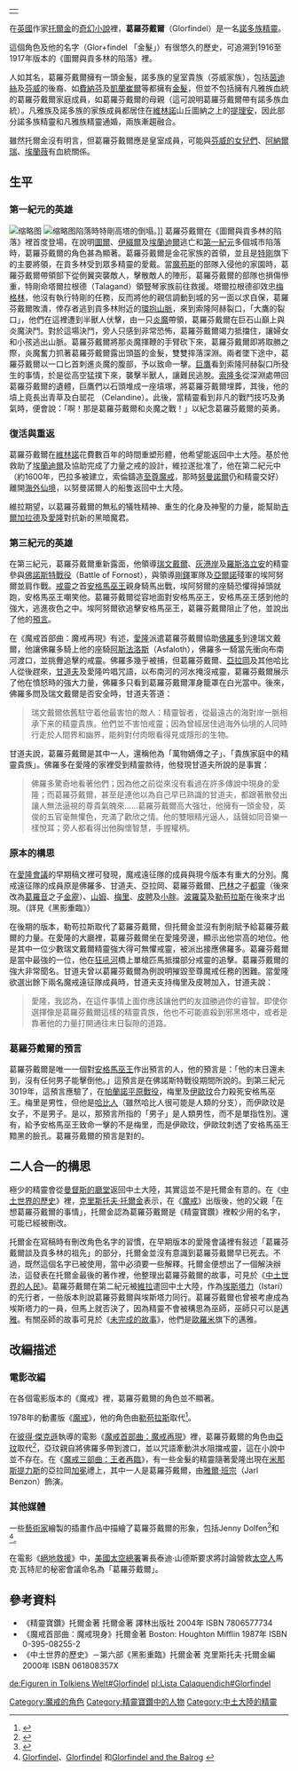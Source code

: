 {{noteTA|G1=魔戒|G2=Movie}}
{|align=right
|-
|{{Tolkienchar |
character_birth = |
character_death = |
character_realm = [[貝爾蘭|貝爾蘭]]、[[維林諾|維林諾]]、[[伊利雅德|伊利雅德]] |
Book(s) = 《[[魔戒現身|魔戒首部曲：魔戒現身]]》<br/>《[[精靈寶鑽|精靈寶鑽]]》<br/>《[[貢多林的陷落|貢多林的陷落]]》|
character_name = 葛羅芬戴爾 |
character_alias = |
character_title = 金花家族的首領|
character_race = [[精靈|精靈]]|
character_culture = [[諾多族|諾多族]] |
character_gender = 男性 |
character_sub_realm = [[貢多林|貢多林]]、[[伊姆拉崔|伊姆拉崔]] |
character_lifespan = 不詳  | 
character_weapon =  |
character_actor =  [[雅爾·班宗|雅爾·班宗]]（[[Jarl_Benzon|Jarl Benzon]]） |
character_voice = |
}}
|}

在[[英國|英國]]作家[[托爾金|托爾金]]的[[奇幻小說|奇幻小說]]裡，'''葛羅芬戴爾'''（Glorfindel）是一名[[諾多族|諾多族]][[精靈_(中土大陸)|精靈]]。

這個角色及他的名字（Glor+findel 「金髮」）有很悠久的歷史，可追溯到1916至1917年版本的《圖爾與貢多林的陷落》裡。

人如其名，葛羅芬戴爾擁有一頭金髮，諾多族的皇室貴族（芬威家族），包括[[茵迪絲|茵迪絲]]及[[芬威|芬威]]的後裔、如[[費納芬|費納芬]]及[[凱蘭崔爾|凱蘭崔爾]]等都擁有[[金髮|金髮]]，但並不包括擁有凡雅族血統的葛羅芬戴爾家庭成員，如葛羅芬戴爾的母親（這可說明葛羅芬戴爾帶有諾多族血統）。凡雅族及諾多族的家族成員都居住在[[維林諾|維林諾]]山丘圖納之上的[[提理安|提理安]]，因此部分諾多族精靈和凡雅族精靈通婚，兩族漸趨融合。

雖然托爾金沒有明言，但葛羅芬戴爾應是皇室成員，可能與[[芬威的女兒們|芬威的女兒們]]、[[阿納爾瑞|阿納爾瑞]]、[[埃蘭薇|埃蘭薇]]有血統關係。

==生平==
=== 第一紀元的英雄 ===
[[File:Bar-en-Lothglor.svg|缩略图]]
[[File:The_Fall_of_Turgon's_Tower.jpg|缩略图]]陷落時特剛高塔的倒塌。]]
葛羅芬戴爾在《圖爾與貢多林的陷落》裡首度登場，在說明[[圖爾_(小說人物)|圖爾]]、[[伊綴爾·凱勒布琳朵|伊綴爾]]及[[埃蘭迪爾|埃蘭迪爾]]逃亡和[[第一紀元|第一紀元]]多個城市陷落時，葛羅芬戴爾的角色甚為顯著。葛羅芬戴爾是金花家族的首領，並且是[[特剛|特剛]]旗下的主要將領，在貢多林受到眾多精靈的愛戴。當[[魔苟斯|魔苟斯]]的部隊入侵他的家園時，葛羅芬戴爾帶領部下從側翼突襲敵人，擊散敵人的陣形，葛羅芬戴爾的部隊也損傷慘重，特剛命塔爾拉根德（Talagand）領豎琴家族前往救援。塔爾拉根德卻效忠[[梅格林|梅格林]]，他沒有執行特剛的任務，反而將他的親信調動到城的另一面以求自保，葛羅芬戴爾敗潰，倖存者逃到貢多林附近的[[艾可瑞亞斯|環抱山脈]]，來到索隆阿赫裂口，「大鷹的裂口」，他們在這裡遭到半獸人伏擊，由一只[[炎魔|炎魔]]帶領，葛羅芬戴爾在巨石山巔上與炎魔決鬥。對於這場決鬥，旁人只感到非常恐怖，葛羅芬戴爾竭力抵擋住，讓婦女和小孩逃出山脈。葛羅芬戴爾將那炎魔揮鞭的手臂砍下來，葛羅芬戴爾即將取勝之際，炎魔奮力抓著葛羅芬戴爾露出頭盔的金髮，雙雙摔落深淵。兩者墜下途中，葛羅芬戴爾以一口匕首刺進炎魔的腹部，予以致命一擊。[[巨鷹|巨鷹]]看到索隆阿赫裂口所發生的事情，於是從高空猛撲下來，襲擊半獸人，讓難民逃脫。[[索隆多|索隆多]]從深淵處帶回葛羅芬戴爾的遺體，巨鷹們以石頭堆成一座墳塚，將葛羅芬戴爾埋葬，其後，他的墳上竟長出青草及白罂花 （Celandine）。此後，當精靈看到非凡的戰鬥技巧及勇氣時，便會說：「啊！那是葛羅芬戴爾和炎魔之戰！」以紀念葛羅芬戴爾的英勇。

=== 復活與重返 ===

葛羅芬戴爾在[[維林諾|維林諾]]花費數百年的時間重塑形體，他希望能返回中土大陸。基於他救助了[[埃蘭迪爾|埃蘭迪爾]]及協助完成了力量之戒的設計，維拉遂批准了，他在第二紀元中（約1600年，巴拉多被建立，索倫鑄造[[至尊魔戒|至尊魔戒]]，那時[[努曼諾爾|努曼諾爾]]仍和精靈交好）離開[[阿門洲|海外仙境]]，以努曼諾爾人的船隻返回中土大陸。

維拉期望，以葛羅芬戴爾的無私的犠牲精神、重生的化身及神聖的力量，能幫助[[吉爾加拉德|吉爾加拉德]]及[[愛隆|愛隆]]對抗新的黑暗魔君。

=== 第三紀元的英雄 ===

在第三紀元，葛羅芬戴爾重新露面，他領導[[瑞文戴爾|瑞文戴爾]]、[[米斯龍德|灰港岸]]及[[羅斯洛立安|羅斯洛立安]]的精靈參與[[佛諾斯特戰役|佛諾斯特戰役]]（Battle of Fornost），與領導[[剛鐸|剛鐸]]軍隊及[[亞爾諾|亞爾諾]]殘軍的埃阿努爾並肩作戰。[[戒靈|戒靈]]之首[[安格馬巫王|安格馬巫王]]親身騎馬出戰，埃阿努爾的座騎恐懼得掉頭就跑，安格馬巫王嘲笑他。葛羅芬戴爾從容地面對安格馬巫王，安格馬巫王感到他的強大，逃進夜色之中。埃阿努爾欲追擊安格馬巫王，葛羅芬戴爾阻止了他，並說出了他的[[預言|預言]]。

在《魔戒首部曲：魔戒再現》有述，[[愛隆|愛隆]]派遣葛羅芬戴爾協助[[佛羅多·巴金斯|佛羅多]]到達瑞文戴爾，他讓佛羅多騎上他的座騎[[阿斯法洛斯|阿斯法洛斯]]（Asfaloth），佛羅多一騎當先衝向布南河渡口，並挑釁追擊的戒靈。佛羅多幾乎被捕，但葛羅芬戴爾、[[亞拉岡_(魔戒)|亞拉岡]]及其他哈比人從後趕來，[[甘道夫|甘道夫]]及愛隆吟唱咒語，以布南河的河水掩沒戒靈，葛羅芬戴爾展示了他在憤怒時的強大力量，佛羅多只看到葛羅芬戴爾渾身籠罩在白光當中。後來，佛羅多問及瑞文戴爾是否安全時，甘道夫答道：

<blockquote>瑞文戴爾依舊駐守着他最害怕的敵人：精靈智者，從最遠古的海對岸一脈相承下来的精靈貴族。他們並不害怕戒靈；因為曾經居住過海外仙境的人同時行走於人間界和幽界，能夠對付肉眼看得見或隱形的生物。</blockquote>

甘道夫說，葛羅芬戴爾是其中一人，還稱他為「萬物嫡傳之子」、「貴族家庭中的精靈貴族」。佛羅多在愛隆的家裡受到精靈款待，他發現甘道夫所說的是事實：

<blockquote>佛羅多驚奇地看著他們；因為他之前從來沒有看過在許多傳說中現身的愛隆；而葛羅芬戴爾，甚至是連他以為自己早已熟識的甘道夫，都跟著散發出讓人無法逼視的尊貴氣魄來……葛羅芬戴爾高大强壮，他擁有一頭金發，英俊的五官毫無懼色，充滿了歡欣之情。他的雙眼精光逼人，話聲如同音樂一樣悅耳；旁人都看得出他胸懷智慧，手握權柄。</blockquote>

=== 原本的構思 ===

在[[愛隆會議|愛隆會議]]的早期稿文裡可發現，魔戒遠征隊的成員與現今版本有重大的分別。魔戒遠征隊的成員原是佛羅多、甘道夫、亞拉岡、葛羅芬戴爾、[[巴林_(中土大陸)|巴林]]之子[[都靈_(中土大陸)|都靈]]（後來改為[[葛羅音|葛羅音]]之子[[金靂|金靂]]）、[[山姆·詹吉|山姆]]、[[梅里雅達克·烈酒鹿|梅里]]、[[皮瑞格林·圖克|皮聘]]及[[佛瑞德加·博哲|小胖]]。[[波羅莫|波羅莫]]及[[勒苟拉斯|勒苟拉斯]]在後來才出現。（詳見《黑影重臨》）

在後期的版本，勒苟拉斯取代了葛羅芬戴爾，但托爾金並沒有剝削賦予給葛羅芬戴爾的力量。在愛隆的大廳裡，葛羅芬戴爾坐在愛隆旁邊，顯示出他崇高的地位。他是其中一位少數瑞文戴爾精靈強大得可無懼戒靈，被派出接應佛羅多。葛羅芬戴爾是當中最強的一位，他在[[狂吼河|狂吼河]]橋上單槍匹馬抵擋部分戒靈的追擊。葛羅芬戴爾的強大非常聞名。甘道夫曾以葛羅芬戴爾為例說明摧毀至尊魔戒任務的困難。當愛隆欲選出餘下兩名魔戒遠征隊成員時，甘道夫支持梅里及皮聘加入，甘道夫說：

<blockquote>愛隆，我認為，在這件事情上面你應該讓他們的友誼勝過你的睿智。即使你選擇像是葛羅芬戴爾這樣的精靈貴族，他也不可能直殺到邪黑塔中，或者是靠著他的力量打開通往末日裂隙的道路。</blockquote>

=== 葛羅芬戴爾的預言 ===

葛羅芬戴爾是唯一一個對[[安格馬巫王|安格馬巫王]]作出預言的人，他的預言是：「他的末日還未到，沒有任何男子能擊倒他。」這預言是在佛諾斯特戰役期間所說的。到第三紀元3019年，這預言應驗了，在[[帕蘭諾平原戰役|帕蘭諾平原戰役]]，梅里及[[伊歐玟|伊歐玟]]合力殺死安格馬巫王。梅里是男性，但他是[[哈比人|哈比人]]（雖然哈比人很可能是人類的分支），而伊歐玟是女子，不是男子。是以，那預言所指的「男子」是人類男性，而不是單指性別。還有，給予安格馬巫王致命一擊的不是梅里，而是伊歐玟，伊歐玟刺透了安格馬巫王黯黑的臉孔。葛羅芬戴爾的預言是對的。

== 二人合一的構思 ==

極少的精靈會從[[曼督斯|曼督斯的廳堂]]返回中土大陸，其實這並不是托爾金有意的。在《[[中土世界的歷史|中土世界的歷史]]》裡，[[克里斯托夫·托爾金|克里斯托夫·托爾金]]表示，在《[[魔戒|魔戒]]》出版後，他的父親「在想葛羅芬戴爾的事情」，托爾金認為葛羅芬戴爾是《精靈寶鑽》裡較少用的名字，可能已經被刪改。

托爾金在寫稿時有刪改角色名字的習慣，在早期版本的愛隆會議裡有敍述「葛羅芬戴爾談及貢多林的祖先」的部分，托爾金並沒有意識到葛羅芬戴爾早已死去。不過，既然這個名字已被使用，當中必須要一些解釋。托爾金便想出了一個解決辦法，這發表在托爾金最後的著作裡，他整理出葛羅芬戴爾的故事，可見於《[[中土世界的人民|中土世界的人民]]》。葛羅芬戴爾在第二紀元被[[維拉|維拉]]遣回中土大陸，作為[[巫師_(中土大陸)|埃斯塔力]]（Istari）的先行者，一些版本則說葛羅芬戴爾與埃斯塔力同行。葛羅芬戴爾也曾被考慮成為埃斯塔力的一員，但馬上就否決了，因為精靈不會被構思為巫師，巫師只可以是[[邁雅|邁雅]]。有關巫師的故事可見於《[[未完成的故事|未完成的故事]]》，他們是[[歐羅米|歐羅米]]旗下的邁雅。

== 改編描述 ==
===電影改編===
在各個電影版本的《魔戒》裡，葛羅芬戴爾的角色並不顯著。

1978年的動畫版《[[魔戒_(1978年電影)|魔戒]]》，他的角色由[[勒苟拉斯|勒苟拉斯]]取代<ref>{{Cite web|url=http://home.netcom.com/~zmoq/pages/RBLOTR.htm|title=Z reviews Ralph Bakshi's Lord of the Rings|accessdate=2018-07-12|author=|work=home.netcom.com|publisher=|archive-url=https://web.archive.org/web/20090901181502/http://home.netcom.com/~zmoq/pages/RBLOTR.htm|archive-date=2009-09-01|dead-url=yes}}</ref>。

在[[彼得·傑克遜|彼得·傑克遜]]執導的電影《[[魔戒首部曲：魔戒現身|魔戒首部曲：魔戒再現]]》裡，葛羅芬戴爾的角色由[[亞玟|亞玟]]取代<ref>{{Cite book|title=魔戒總動員|last=奇幻戰隊 編|publisher=奇幻基地|year=2002年12月|isbn=957-28136-4-1|location=臺北}}</ref>，亞玟親自將佛羅多帶到渡口，並以咒語牽動洪水阻擋戒靈，這在小說中並不存在。在《[[魔戒三部曲：王者再臨|魔戒三部曲：王者再臨]]》，有一些金髮的精靈隨著愛隆出現在[[米那斯提力斯|米那斯提力斯]]的亞拉岡[[加冕|加冕]]禮上，其中一人是葛羅芬戴爾，由[[雅爾·班宗|雅爾·班宗]]（Jarl Benzon）飾演。

===其他媒體===
一些[[藝術家|藝術家]]繪製的插畫作品中描繪了葛羅芬戴爾的形象，包括Jenny Dolfen<ref>{{Cite web |url=http://www.goldseven.de/img/tolkien/pics_tolkien_gondolin.jpg |title=Glorfindel and Ecthelion |access-date=2018-07-12 |archive-date=2016-03-03 |archive-url=https://web.archive.org/web/20160303193753/http://www.goldseven.de/img/tolkien/pics_tolkien_gondolin.jpg |dead-url=no }}</ref>和{{Le|約翰·豪威|John Howe (illustrator)}}<ref>[http://www.john-howe.com/portfolio/gallery/details.php?image_id=4909&mode=search Glorfindel]、[http://www.john-howe.com/portfolio/gallery/details.php?image_id=523&mode=search Glorfindel] {{Wayback|url=http://www.john-howe.com/portfolio/gallery/details.php?image_id=523&mode=search |date=20180712092716 }}和[http://www.john-howe.com/portfolio/gallery/details.php?image_id=284&mode=search Glorfindel and the Balrog] {{Wayback|url=http://www.john-howe.com/portfolio/gallery/details.php?image_id=284&mode=search |date=20180712090239 }}</ref>。

在電影《[[絕地救援|絕地救援]]》中，[[美國太空總署|美國太空總署]]署長泰迪·山德斯要求將討論營救[[太空人|太空人]]馬克·瓦特尼的秘密會議命名為「葛羅芬戴爾」。

== 參考資料 ==
<references />
*《精靈寶鑽》托爾金著 托爾金著 譯林出版社 2004年 ISBN 7806577734
*《魔戒首部曲：魔戒現身》托爾金著 Boston: Houghton Mifflin 1987年 ISBN 0-395-08255-2
*《中土世界的歷史》－第六部《黑影重臨》托爾金著 克里斯托夫·托爾金編 2000年 ISBN 061808357X

{{魔戒角色}}

[[Category:魔戒的角色|Category:魔戒的角色]]
[[Category:精靈寶鑽中的人物|Category:精靈寶鑽中的人物]]
[[Category:中土大陸的精靈|Category:中土大陸的精靈]]

[[de:Figuren_in_Tolkiens_Welt#Glorfindel|de:Figuren in Tolkiens Welt#Glorfindel]]
[[pl:Lista_Calaquendich#Glorfindel|pl:Lista Calaquendich#Glorfindel]]